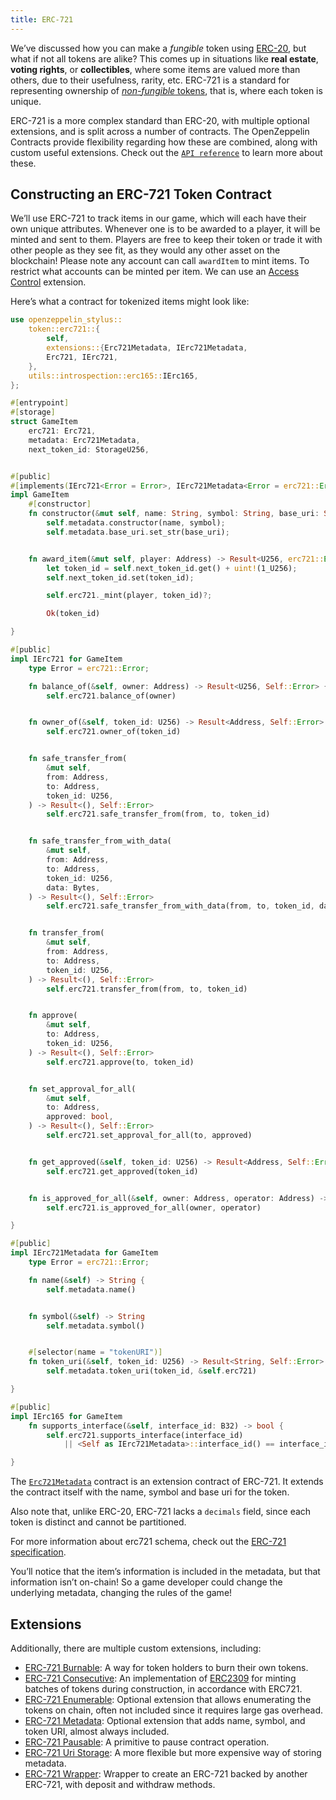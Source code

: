 ```yaml
---
title: ERC-721
---
```


We’ve discussed how you can make a _fungible_ token using [ERC-20](erc20), but what if not all tokens are alike?
This comes up in situations like **real estate**, **voting rights**, or **collectibles**, where some items are valued more than others, due to their usefulness, rarity, etc.
ERC-721 is a standard for representing ownership of [_non-fungible_ tokens](tokens#different-kinds-of-tokens), that is, where each token is unique.

ERC-721 is a more complex standard than ERC-20, with multiple optional extensions, and is split across a number of contracts.
The OpenZeppelin Contracts provide flexibility regarding how these are combined, along with custom useful extensions.
Check out the [`API reference`](https://docs.rs/openzeppelin-stylus/0.3.0-alpha.1/openzeppelin_stylus/token/erc721/struct.Erc721.html) to learn more about these.

## Constructing an ERC-721 Token Contract

We’ll use ERC-721 to track items in our game, which will each have their own unique attributes.
Whenever one is to be awarded to a player, it will be minted and sent to them.
Players are free to keep their token or trade it with other people as they see fit, as they would any other asset on the blockchain!
Please note any account can call `awardItem` to mint items.
To restrict what accounts can be minted per item.
We can use an [Access Control](access-control) extension.

Here’s what a contract for tokenized items might look like:

```rust
use openzeppelin_stylus::
    token::erc721::{
        self,
        extensions::{Erc721Metadata, IErc721Metadata,
        Erc721, IErc721,
    },
    utils::introspection::erc165::IErc165,
};

#[entrypoint]
#[storage]
struct GameItem
    erc721: Erc721,
    metadata: Erc721Metadata,
    next_token_id: StorageU256,


#[public]
#[implements(IErc721<Error = Error>, IErc721Metadata<Error = erc721::Error>, IErc165)]
impl GameItem
    #[constructor]
    fn constructor(&mut self, name: String, symbol: String, base_uri: String) {
        self.metadata.constructor(name, symbol);
        self.metadata.base_uri.set_str(base_uri);


    fn award_item(&mut self, player: Address) -> Result<U256, erc721::Error>
        let token_id = self.next_token_id.get() + uint!(1_U256);
        self.next_token_id.set(token_id);

        self.erc721._mint(player, token_id)?;

        Ok(token_id)

}

#[public]
impl IErc721 for GameItem
    type Error = erc721::Error;

    fn balance_of(&self, owner: Address) -> Result<U256, Self::Error> {
        self.erc721.balance_of(owner)


    fn owner_of(&self, token_id: U256) -> Result<Address, Self::Error>
        self.erc721.owner_of(token_id)


    fn safe_transfer_from(
        &mut self,
        from: Address,
        to: Address,
        token_id: U256,
    ) -> Result<(), Self::Error>
        self.erc721.safe_transfer_from(from, to, token_id)


    fn safe_transfer_from_with_data(
        &mut self,
        from: Address,
        to: Address,
        token_id: U256,
        data: Bytes,
    ) -> Result<(), Self::Error>
        self.erc721.safe_transfer_from_with_data(from, to, token_id, data)


    fn transfer_from(
        &mut self,
        from: Address,
        to: Address,
        token_id: U256,
    ) -> Result<(), Self::Error>
        self.erc721.transfer_from(from, to, token_id)


    fn approve(
        &mut self,
        to: Address,
        token_id: U256,
    ) -> Result<(), Self::Error>
        self.erc721.approve(to, token_id)


    fn set_approval_for_all(
        &mut self,
        to: Address,
        approved: bool,
    ) -> Result<(), Self::Error>
        self.erc721.set_approval_for_all(to, approved)


    fn get_approved(&self, token_id: U256) -> Result<Address, Self::Error>
        self.erc721.get_approved(token_id)


    fn is_approved_for_all(&self, owner: Address, operator: Address) -> bool
        self.erc721.is_approved_for_all(owner, operator)

}

#[public]
impl IErc721Metadata for GameItem
    type Error = erc721::Error;

    fn name(&self) -> String {
        self.metadata.name()


    fn symbol(&self) -> String
        self.metadata.symbol()


    #[selector(name = "tokenURI")]
    fn token_uri(&self, token_id: U256) -> Result<String, Self::Error>
        self.metadata.token_uri(token_id, &self.erc721)

}

#[public]
impl IErc165 for GameItem
    fn supports_interface(&self, interface_id: B32) -> bool {
        self.erc721.supports_interface(interface_id)
            || <Self as IErc721Metadata>::interface_id() == interface_id

}
```

The [`Erc721Metadata`](https://docs.rs/openzeppelin-stylus/0.3.0-alpha.1/openzeppelin_stylus/token/erc721/extensions/metadata/struct.Erc721Metadata.html) contract is an extension contract of ERC-721.
It extends the contract itself with the name, symbol and base uri for the token.

Also note that, unlike ERC-20, ERC-721 lacks a `decimals` field, since each token is distinct and cannot be partitioned.

For more information about erc721 schema, check out the [ERC-721 specification](https://eips.ethereum.org/EIPS/eip-721).

<Callout>
You’ll notice that the item’s information is included in the metadata, but that information isn’t on-chain!
So a game developer could change the underlying metadata, changing the rules of the game!
</Callout>

## Extensions

Additionally, there are multiple custom extensions, including:

* [ERC-721 Burnable](erc721-burnable): A way for token holders to burn their own tokens.
* [ERC-721 Consecutive](erc721-consecutive): An implementation of [ERC2309](https://eips.ethereum.org/EIPS/eip-2309) for minting batches of tokens during construction, in accordance with ERC721.
* [ERC-721 Enumerable](erc721-enumerable): Optional extension that allows enumerating the tokens on chain, often not included since it requires large gas overhead.
* [ERC-721 Metadata](erc721-metadata): Optional extension that adds name, symbol, and token URI, almost always included.
* [ERC-721 Pausable](erc721-pausable): A primitive to pause contract operation.
* [ERC-721 Uri Storage](erc721-uri-storage): A more flexible but more expensive way of storing metadata.
* [ERC-721 Wrapper](erc721-wrapper): Wrapper to create an ERC-721 backed by another ERC-721, with deposit and withdraw methods.
